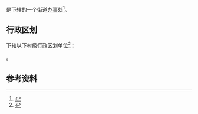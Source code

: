 {{中国乡级行政区|43/10/02/009/000}}

'''{{PAGENAMEBASE}}'''是{{PRC admin/fullname|43/10/02/009/000|3}}下辖的一个[[街道办事处|街道办事处]]<ref>{{PRC admin/ref sgc|{{PRC admin/parent|43/10/02/009/000}}}}</ref>。

== 行政区划 ==
{{PAGENAMEBASE}}下辖以下村级行政区划单位<ref>{{PRC admin/ref sgc|43/10/02/009/000}}</ref>：

{{PRC admin/children|43/10/02/009/000}}。

== 参考资料 ==
{{reflist}}

{{湖南行政区划小作品}}
{{PRC admin/navcat|43/10/02/009/000}}